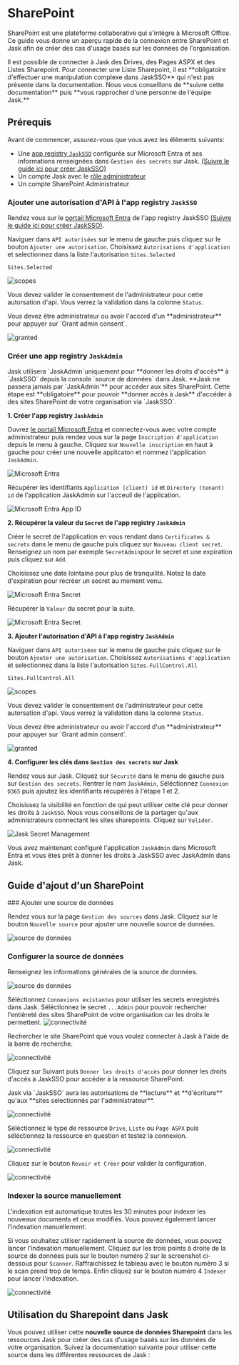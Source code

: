 
# SharePoint

SharePoint est une plateforme collaborative qui s'intègre à Microsoft Office.
Ce guide vous donne un aperçu rapide de la connexion entre SharePoint et Jask afin de créer des cas d'usage basés sur les données de l'organisation.

<Callout type="info">
  Il est possible de connecter à Jask des Drives, des Pages ASPX et des Listes
  Sharepoint. Pour connecter une Liste Sharepoint, il est **obligatoire
  d'effectuer une manipulation complexe dans JaskSSO** qui n'est pas présente
  dans la documentation. Nous vous conseillons de **suivre cette documentation**
  puis **vous rapprocher d'une personne de l'équipe Jask.**
</Callout>

## Prérequis

Avant de commencer, assurez-vous que vous avez les éléments suivants:

- Une [app registry `JaskSSO`](/connectors/microsoft) configurée sur Microsoft Entra et ses informations renseignées dans `Gestion des secrets` sur Jask. [(Suivre le guide ici pour créer JaskSSO)](/docs/settings/connectors/microsoft/)
- Un compte Jask avec le [rôle administrateur](/docs/settings/security/roles)
- Un compte SharePoint Administrateur

<Steps>

### Ajouter une autorisation d'API à l'app registry `JaskSSO`

Rendez vous sur le [portail Microsoft Entra](https://entra.microsoft.com/#view/Microsoft_AAD_RegisteredApps/ApplicationsListBlade/quickStartType~/null/sourceType/Microsoft_AAD_IAM) de l'app registry JaskSSO [(Suivre le guide ici pour créer JaskSSO)](/docs/settings/connectors/microsoft/).

Naviguer dans `API autorisées` sur le menu de gauche puis cliquez sur le bouton `Ajouter une autorisation`.
Choisissez `Autorisations d'application` et selectionnez dans la liste l'autorisation `Sites.Selected`

```note filename="Scope (Autorisations d'application)"
Sites.Selected
```

![scopes](@public/sharepoint/scopes.png)

Vous devez valider le consentement de l'administrateur pour cette autorsation d'api. Vous verrez la validation dans la colonne `Status`.

<Callout type="warning" emoji="⚠️">
  Vous devez être administrateur ou avoir l'accord d'un **administrateur** pour
  appuyer sur `Grant admin consent`.
</Callout>

![granted](@public/sharepoint/granted.png)

### Créer une app registry `JaskAdmin`

<Callout type="warning">
  Jask utilisera `JaskAdmin`uniquement pour **donner les droits d'accès** à
  `JaskSSO` depuis la console `source de données` dans Jask. **Jask ne passera
  jamais par `JaskAdmin`** pour accéder aux sites SharePoint. Cette étape est
  **obligatoire** pour pouvoir **donner accès à Jask** d'accéder à des sites
  SharePoint de votre organisation via `JaskSSO`.
</Callout>

**1. Créer l'app registry `JaskAdmin`**

Ouvrez [le portail Microsoft Entra](https://entra.microsoft.com/#view/Microsoft_AAD_RegisteredApps/ApplicationsListBlade/quickStartType~/null/sourceType/Microsoft_AAD_IAM) et connectez-vous avec votre compte administrateur puis rendez vous sur la page `Inscription d'application` depuis le menu à gauche.
Cliquez sur `Nouvelle inscription` en haut à gauche pour créer une nouvelle applicaton et nommez l'application `JaskAdmin`.

![Microsoft Entra](@public/microsoft/Microsoft-New-App.png)

Récupérer les identifiants `Application (client) id` et `Directory (tenant) id` de l'application JaskAdmin sur l'acceuil de l'application.

![Microsoft Entra App ID](@public/microsoft/Microsoft-App-ID.png)

**2. Récupérer la valeur du `Secret` de l'app registry `JaskAdmin`**

Créer le secret de l'application en vous rendant dans `Certificates & secrets` dans le menu de gauche puis cliquez sur `Nouveau client secret`. Renseignez un nom par exemple `SecretAdmin`pour le secret et une expiration puis cliquez sur `Add`.

<Callout type="info">
  Choisissez une date lointaine pour plus de tranquilité. Notez la date
  d'expiration pour recréer un secret au moment venu.
</Callout>

![Microsoft Entra Secret](@public/microsoft/Microsoft-New-Secret.png)

Récupérer la `Valeur` du secret pour la suite.

![Microsoft Entra Secret](@public/microsoft/Microsoft-Secret-Value.png)

**3. Ajouter l'autorisation d'API à l'app registry `JaskAdmin`**

Naviguer dans `API autorisées` sur le menu de gauche puis cliquez sur le bouton `Ajouter une autorisation`.
Choisissez `Autorisations d'application` et selectionnez dans la liste l'autorisation `Sites.FullControl.All`

```note filename="Scope (Autorisations d'application)"
Sites.FullControl.All
```

![scopes](@public/sharepoint/scopes.png)

Vous devez valider le consentement de l'administrateur pour cette autorsation d'api. Vous verrez la validation dans la colonne `Status`.

<Callout type="warning" emoji="⚠️">
  Vous devez être administrateur ou avoir l'accord d'un **administrateur** pour
  appuyer sur `Grant admin consent`.
</Callout>

![granted](@public/sharepoint/granted.png)

**4. Configurer les clés dans `Gestion des secrets` sur Jask**

Rendez vous sur Jask. Cliquez sur `Sécurité` dans le menu de gauche puis sur `Gestion des secrets`. Rentrer le nom `JaskAdmin`, Séléctionnez `Connexion O365` puis ajoutez les identifiants récupérés à l'étape 1 et 2.

Choisissez la visibilité en fonction de qui peut utiliser cette clé pour donner les droits à `JaskSSO`. Nous vous conseillons de la partager qu'aux administrateurs connectant les sites sharepoints. Cliquez sur `Valider`.

![Jask Secret Management](@public/microsoft/Jask-Secret-Management.png)

Vous avez maintenant configuré l'application `JaskAdmin` dans Microsoft Entra et vous êtes prêt à donner les droits à JaskSSO avec JaskAdmin dans Jask.

</Steps>

## Guide d'ajout d'un SharePoint

<Steps>
### Ajouter une source de données

Rendez vous sur la page `Gestion des sources` dans Jask. Cliquez sur le bouton `Nouvelle source` pour ajouter une nouvelle source de données.

![source de données](@public/sharepoint/add.png)

### Configurer la source de données

Renseignez les informations générales de la source de données.

![source de données](@public/sharepoint/info.png)

Séléctionnez `Connexions existantes` pour utiliser les secrets enregistrés dans Jask.
Séléctionnez le secret `...Admin` pour pouvoir rechercher l'entièreté des sites SharePoint de votre organisation car les droits le permettent.
![connectivité](@public/sharepoint/connection.png)

Rechercher le site SharePoint que vous voulez connecter à Jask à l'aide de la barre de recherche.

![connectivité](@public/sharepoint/search.png)

Cliquez sur Suivant puis `Donner les droits d'accès` pour donner les droits d'accès à JaskSSO pour accéder à la ressource SharePoint.

<Callout type="info">
  Jask via `JaskSSO` aura les autorisations de **lecture** et **d'écriture**
  qu'aux **sites selectionnés par l'administrateur**.
</Callout>

![connectivité](@public/sharepoint/access.png)

Séléctionnez le type de ressource `Drive`, `Liste` ou `Page ASPX` puis séléctionnez la ressource en question et testez la connexion.

![connectivité](@public/sharepoint/type.png)

Cliquez sur le bouton `Revoir et Créer` pour valider la configuration.

![connectivité](@public/sharepoint/next.png)

### Indexer la source manuellement

<Callout type="info">
  L'indexation est automatique toutes les 30 minutes pour indexer les nouveaux
  documents et ceux modifiés. Vous pouvez également lancer l'indexation
  manuellement.
</Callout>

Si vous souhaitez utiliser rapidement la source de données, vous pouvez lancer l'indexation manuellement. Cliquez sur les trois points à droite de la source de données puis sur le bouton numéro 2 sur le screenshot ci-dessous pour `Scanner`. Raffraichissez le tableau avec le bouton numéro 3 si le scan prend trop de temps. Enfin cliquez sur le bouton numéro 4 `Indexer` pour lancer l'indexation.

![connectivité](@public/sharepoint/index.png)

</Steps>

## Utilisation du Sharepoint dans Jask

Vous pouvez utiliser cette **nouvelle source de données Sharepoint** dans les ressources Jask pour créer des cas d'usage basés sur les données de votre organisation.
Suivez la documentation suivante pour utiliser cette source dans les différentes ressources de Jask :

<Cards>
  <Cards.Card title="Créer un assistant" href="/docs/assistants/create" />
  <Cards.Card
    title="Créer une application"
    href="/docs/applications/create/intro"
  />
  <Cards.Card title="Recherche IA de document" href="/docs/ai_search/search" />
</Cards>
